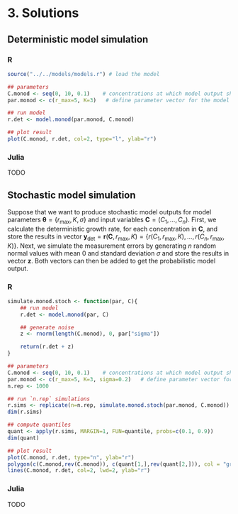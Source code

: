 # 3. Solutions

## Deterministic model simulation {.tabset}

### R
```r
source("../../models/models.r") # load the model

## parameters
C.monod <- seq(0, 10, 0.1)    # concentrations at which model output should be calculated
par.monod <- c(r_max=5, K=3)   # define parameter vector for the model "Monod"

## run model
r.det <- model.monod(par.monod, C.monod)

## plot result
plot(C.monod, r.det, col=2, type="l", ylab="r")
```

### Julia
TODO

## Stochastic model simulation  {.tabset}

Suppose that we want to produce stochastic model outputs for model parameters $\boldsymbol{\theta} = \{r_{\mathrm{max}},K,\sigma\}$ and input variables  $\mathbf{C} = (C_1,...,C_{n})$. First, we calculate the deterministic growth rate, for each concentration in $\mathbf{C}$, and store the results in vector $\mathbf{y}_{\mathrm{det}} = \mathbf{r}(\mathbf{C},r_{\mathrm{max}},K) = \{r(C_1,r_{\mathrm{max}},K),\dots,r(C_n,r_{\mathrm{max}},K)\}$.
Next, we simulate the measurement errors by generating $n$ random
normal values with mean $0$ and standard deviation $\sigma$ and store
the results in vector $\mathbf{z}$. Both vectors can then be added to
get the probabilistic model output.

### R
```r
simulate.monod.stoch <- function(par, C){
    ## run model
    r.det <- model.monod(par, C)

    ## generate noise
    z <- rnorm(length(C.monod), 0, par["sigma"])

    return(r.det + z)
}

## parameters
C.monod <- seq(0, 10, 0.1)    # concentrations at which model output should be calculated
par.monod <- c(r_max=5, K=3, sigma=0.2)   # define parameter vector for the model "Monod"
n.rep <- 1000

## run `n.rep` simulations
r.sims <- replicate(n=n.rep, simulate.monod.stoch(par.monod, C.monod))
dim(r.sims)

## compute quantiles
quant <- apply(r.sims, MARGIN=1, FUN=quantile, probs=c(0.1, 0.9))
dim(quant)

## plot result
plot(C.monod, r.det, type="n", ylab="r")
polygon(c(C.monod,rev(C.monod)), c(quant[1,],rev(quant[2,])), col = "grey85")
lines(C.monod, r.det, col=2, lwd=2, ylab="r")
```

### Julia
TODO
